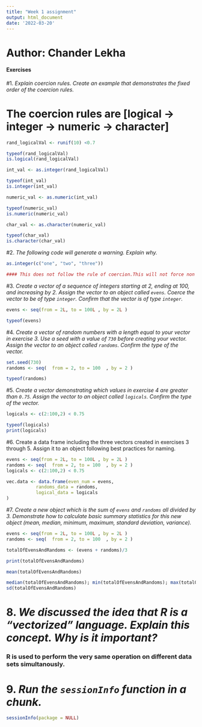 ```yaml
---
title: "Week 1 assignment"
output: html_document
date: '2022-03-20'
---
```


# Author: Chander Lekha

#### Exercises

#1.  *Explain coercion rules. Create an example that demonstrates the fixed order of the coercion rules.*

# The coercion rules are [logical → integer → numeric → character]
```r
rand_logicalVal <- runif(10) <0.7

typeof(rand_logicalVal)
is.logical(rand_logicalVal)

int_val <- as.integer(rand_logicalVal)

typeof(int_val)
is.integer(int_val)

numeric_val <- as.numeric(int_val)

typeof(numeric_val)
is.numeric(numeric_val)

char_val <- as.character(numeric_val)

typeof(char_val)
is.character(char_val)

```

#2.  *The following code will generate a warning. Explain why.* 

```r
as.integer(c("one", "two", "three"))

#### This does not follow the rule of coercion.This will not force non numeric/integer strings to integers.  The coercion rules are [logical → integer → numeric → character]
```

#3.  *Create a vector of a sequence of integers starting at 2, ending at 100, and increasing by 2. Assign the vector to an object called `evens`. Coerce the vector to be of type `integer`. Confirm that the vector is of type `integer`.*

```r
evens <- seq(from = 2L, to = 100L , by = 2L )

typeof(evens)

```

#4.  *Create a vector of random numbers with a length equal to your vector in exercise 3. Use a seed with a value of `730` before creating your vector. Assign the vector to an object called `randoms`. Confirm the type of the vector.*

```r

set.seed(730)
randoms <- seq(  from = 2, to = 100  , by = 2 )

typeof(randoms)
```

#5.  *Create a vector demonstrating which values in exercise 4 are greater than `0.75`. Assign the vector to an object called `logicals`. Confirm the type of the vector.*

```r
logicals <- c(2:100,2) < 0.75

typeof(logicals)
print(logicals)
```

#6.  Create a data frame including the three vectors created in exercises 3 through 5. Assign it to an object following best practices for naming.

```r
evens <- seq(from = 2L, to = 100L , by = 2L )
randoms <- seq(  from = 2, to = 100  , by = 2 )
logicals <- c(2:100,2) < 0.75

vec.data <- data.frame(even_num = evens,
           randoms_data = randoms,
           logical_data = logicals
)
```

#7.  *Create a new object which is the sum of `evens` and `randoms` all divided by 3. Demonstrate how to calculate basic summary statistics for this new object (mean, median, minimum, maximum, standard deviation, variance).*

```r
evens <- seq(from = 2L, to = 100L , by = 2L )
randoms <- seq(  from = 2, to = 100  , by = 2 )

totalOfEvensAndRandoms <- (evens + randoms)/3

print(totalOfEvensAndRandoms)

mean(totalOfEvensAndRandoms)

median(totalOfEvensAndRandoms); min(totalOfEvensAndRandoms); max(totalOfEvensAndRandoms); var(totalOfEvensAndRandoms)
sd(totalOfEvensAndRandoms)
```

# 8.  *We discussed the idea that R is a "vectorized" language. Explain this concept. Why is it important?*
### R is used to perform the very same operation on different data sets simultanously.



# 9.  *Run the `sessionInfo` function in a chunk.*

```r
sessionInfo(package = NULL)
```





